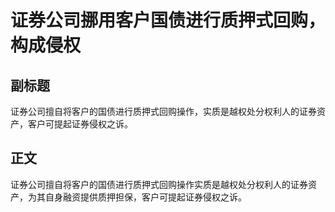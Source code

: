 # 证券公司挪用客户国债进行质押式回购，构成侵权
## 副标题
证券公司擅自将客户的国债进行质押式回购操作，实质是越权处分权利人的证券资产，客户可提起证券侵权之诉。
## 正文
证券公司擅自将客户的国债进行质押式回购操作实质是越权处分权利人的证券资产，为其自身融资提供质押担保，客户可提起证券侵权之诉。